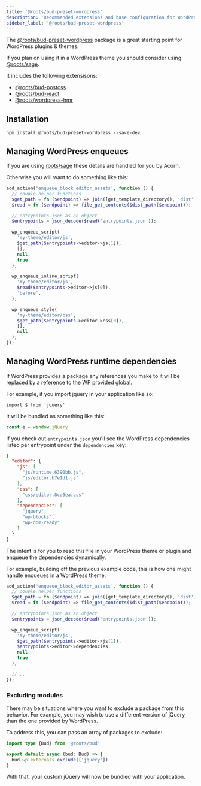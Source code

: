 ```yaml
---
title: '@roots/bud-preset-wordpress'
description: 'Recommended extensions and base configuration for WordPress projects'
sidebar_label: '@roots/bud-preset-wordpress'
---
```



The [@roots/bud-preset-wordpress](/extensions/bud-preset-wordpress) package is a great starting point for WordPress plugins & themes.

If you plan on using it in a WordPress theme you should consider using [@roots/sage](https://github.com/roots/sage).

It includes the following extensisons:

- [@roots/bud-postcss](/extensions/bud-postcss)
- [@roots/bud-react](/extensions/bud-react)
- [@roots/wordpress-hmr](/extensions/bud-preset-wordpress/editor-integration)

## Installation

```npm2yarn
npm install @roots/bud-preset-wordpress --save-dev
```

## Managing WordPress enqueues

If you are using [roots/sage](https://roots.io/sage) these details are handled for you by Acorn.

Otherwise you will want to do something like this:

```php
add_action('enqueue_block_editor_assets', function () {
  // couple helper functions
  $get_path = fn ($endpoint) => join([get_template_directory(), 'dist', $endpoint], '/');
  $read = fn ($endpoint) => file_get_contents($dist_path($endpoint));

  // entrypoints.json as an object
  $entrypoints = json_decode($read('entrypoints.json'));

  wp_enqueue_script(
    'my-theme/editor/js',
    $get_path($entrypoints->editor->js[1]),
    [],
    null,
    true
  );

  wp_enqueue_inline_script(
    'my-theme/editor/js',
    $read($entrypoints->editor->js[0]),
    'before',
  );

  wp_enqueue_style(
    'my-theme/editor/css',
    $get_path($entrypoints->editor->css[0]),
    [],
    null
  );
});
```

## Managing WordPress runtime dependencies

If WordPress provides a package any references you make to it will be replaced by a reference to the WP provided global.

For example, if you import jquery in your application like so:

```
import $ from 'jquery'
```

It will be bundled as something like this:

```js
const e = window.jQuery
```

If you check out `entrypoints.json` you'll see the WordPress dependencies listed per entrypoint under the `dependencies` key:

```json
{
  "editor": {
    "js": [
      "js/runtime.6390bb.js",
      "js/editor.b7e1d1.js"
    ],
    "css": [
      "css/editor.8cd6ea.css"
    ],
    "dependencies": [
      "jquery",
      "wp-blocks",
      "wp-dom-ready"
    ]
  }
}
```

The intent is for you to read this file in your WordPress theme or plugin and enqueue the dependencies dynamically.

For example, building off the previous example code, this is how one might handle enqueues in a WordPress theme:

```php
add_action('enqueue_block_editor_assets', function () {
  // couple helper functions
  $get_path = fn ($endpoint) => join([get_template_directory(), 'dist', $endpoint], '/');
  $read = fn ($endpoint) => file_get_contents($dist_path($endpoint));

  // entrypoints.json as an object
  $entrypoints = json_decode($read('entrypoints.json'));

  wp_enqueue_script(
    'my-theme/editor/js',
    $get_path($entrypoints->editor->js[1]),
    $entrypoints->editor->dependencies,
    null,
    true
  );

  // ...
});
```

### Excluding modules

There may be situations where you want to exclude a package from this behavior. For example, you may wish to use a different version of jQuery than the one provided by WordPress.

To address this, you can pass an array of packages to exclude:

```ts title=bud.config.ts
import type {Bud} from '@roots/bud'

export default async (bud: Bud) => {
  bud.wp.externals.exclude(['jquery'])
}
```

With that, your custom jQuery will now be bundled with your application.
